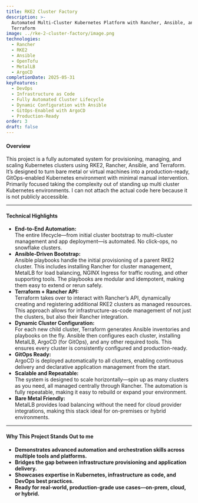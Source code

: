 ```yaml
---
title: RKE2 Cluster Factory
description: >-
  Automated Multi-Cluster Kubernetes Platform with Rancher, Ansible, and
  Terraform
image: ../rke-2-cluster-factory/image.png
technologies:
  - Rancher
  - RKE2
  - Ansible
  - OpenTofu
  - MetalLB
  - ArgoCD
completionDate: 2025-05-31
keyFeatures:
  - DevOps
  - Infrastructure as Code
  - Fully Automated Cluster Lifecycle
  - Dynamic Configuration with Ansible
  - GitOps-Enabled with ArgoCD
  - Production-Ready
order: 3
draft: false
---
```


#### Overview

This project is a fully automated system for provisioning, managing, and scaling Kubernetes clusters using RKE2, Rancher, Ansible, and Terraform. It’s designed to turn bare metal or virtual machines into a production-ready, GitOps-enabled Kubernetes environment with minimal manual intervention. Primarily focused taking the complexity out of standing up multi cluster Kubernetes environments. I can not attach the actual code here because it is not publicly accessible.&#x20;

---

#### Technical Highlights

- **End-to-End Automation:**\
  The entire lifecycle—from initial cluster bootstrap to multi-cluster management and app deployment—is automated. No click-ops, no snowflake clusters.
- **Ansible-Driven Bootstrap:**\
  Ansible playbooks handle the initial provisioning of a parent RKE2 cluster. This includes installing Rancher for cluster management, MetalLB for load balancing, NGINX Ingress for traffic routing, and other supporting tools. The playbooks are modular and idempotent, making them easy to extend or rerun safely.
- **Terraform + Rancher API:**\
  Terraform takes over to interact with Rancher’s API, dynamically creating and registering additional RKE2 clusters as managed resources. This approach allows for infrastructure-as-code management of not just the clusters, but also their Rancher integration.
- **Dynamic Cluster Configuration:**\
  For each new child cluster, Terraform generates Ansible inventories and playbooks on the fly. Ansible then configures each cluster, installing MetalLB, ArgoCD (for GitOps), and any other required tools. This ensures every cluster is consistently configured and production-ready.
- **GitOps Ready:**\
  ArgoCD is deployed automatically to all clusters, enabling continuous delivery and declarative application management from the start.
- **Scalable and Repeatable:**\
  The system is designed to scale horizontally—spin up as many clusters as you need, all managed centrally through Rancher. The automation is fully repeatable, making it easy to rebuild or expand your environment.
- **Bare Metal Friendly:**\
  MetalLB provides load balancing without the need for cloud provider integrations, making this stack ideal for on-premises or hybrid environments.

---

#### Why This Project Stands Out to me

- **Demonstrates advanced automation and orchestration skills across multiple tools and platforms.**
- **Bridges the gap between infrastructure provisioning and application delivery.**
- **Showcases expertise in Kubernetes, infrastructure as code, and DevOps best practices.**
- **Ready for real-world, production-grade use cases—on-prem, cloud, or hybrid.**
